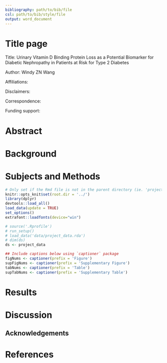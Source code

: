 ```yaml
---
bibliography: path/to/bib/file
csl: path/to/bib/style/file
output: word_document
---
```


# Title page #

Title: Urinary Vitamin D Binding Protein Loss as a Potential Biomarker for Diabetic Nephropathy in Patients at Risk for Type 2 Diabetes

Author: Windy ZN Wang

Affiliations:

Disclaimers:

Correspondence:

Funding support:

# Abstract #

# Background #

# Subjects and Methods #

<!--
## Load data ##
-->

```r
# Only set if the Rmd file is not in the parent directory (ie. 'projectname/')
knitr::opts_knit$set(root.dir = '../')
library(dplyr)
devtools::load_all()
load_data(update = TRUE)
set_options()
extrafont::loadfonts(device="win")
```

```r
# source('.Rprofile')
# run_setup()
# load_data('data/project_data.rda')
# dim(ds)
ds <- project_data
```

```r
## Include captions below using `captioner` package
figNums <- captioner(prefix = 'Figure')
supFigNums <- captioner(prefix = 'Supplementary Figure')
tabNums <- captioner(prefix = 'Table')
supTabNums <- captioner(prefix = 'Supplementary Table')
```

# Results #

# Discussion #

## Acknowledgements ##

# References #
